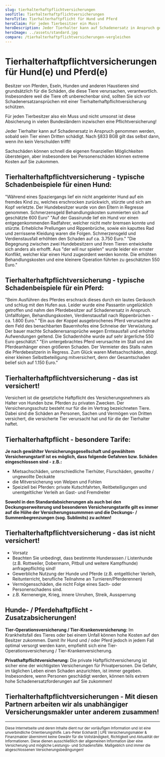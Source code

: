 ```yaml
---
slug: tierhalterhaftpflichtversicherungen
seoTitle: Tierhalterhaftpflichtversicherungen
heroTitle: Tierhalterhaftpflicht für Hund und Pferd
heroClaim: Für jeden Tierbesitzer ein Muss!
heroDescription: Jeder Tierhalter kann auf Schadenersatz in Anspruch genommen werden, sobald sein Tier einen Dritten schädigt. Nach §833 BGB gilt das selbst dann, wenn ihn kein Verschulden trifft! Sachschäden können schnell die eigenen finanziellen Möglichkeiten übersteigen, aber insbesondere bei Personenschäden können extreme Kosten auf Sie zukommen.
heroImage: ../assets/standard.jpg
compare: /tierhalterhaftpflichtversicherungen-vergleichen
---
```


<ProvenExpert />

# Tierhalterhaftpflichtversicherungen für Hund(e) und Pferd(e)

Besitzer von Pferden, Eseln, Hunden und anderen Haustieren sind grundsätzlich für die Schäden, die diese Tiere verursachen, verantwortlich. Insbesondere weil die Tiere oft unberechenbar sind, sollten Sie sich vor Schadenersatzansprüchen mit einer Tierhalterhaftpflichtversicherung schützen.

Für jeden Tierbesitzer also ein Muss und nicht umsonst ist diese Absicherung in vielen Bundesländern inzwischen eine Pflichtversicherung!

Jeder Tierhalter kann auf Schadenersatz in Anspruch genommen werden, sobald sein Tier einen Dritten schädigt. Nach §833 BGB gilt das selbst dann, wenn ihn kein Verschulden trifft! 

Sachschäden können schnell die eigenen finanziellen Möglichkeiten übersteigen, aber insbesondere bei Personenschäden können extreme Kosten auf Sie zukommen.

## Tierhalterhaftpflichtversicherung - typische Schadenbeispiele für einen Hund:

<Box>
	<Example title="Herumlaufender Hund!" number="01">
		"Während eines Spaziergangs lief ein nicht angeleinter Hund auf ein fremdes Kind zu, welches erschrocken zurückwich, stürzte und sich am Kopf verletzte. Der Hundebesitzer wurde von den Eltern in Regresse genommen. Schmerzensgeld Behandlungskosten summierten sich auf geschätzte 600 Euro"
	</Example>
    <Example title="Gefährliche Gassirunde!" number="02">
		"Auf der Gassirunde lief ein Hund vor einen entgegenkommenden Radfahrer, welcher nicht mehr bremsen konnte und stürzte. Erhebliche Prellungen und Rippenbrüche, sowie ein kaputtes Rad und zerrissene Kleidung waren die Folgen. Schmerzensgeld und Verdienstausfall erhöhten den Schaden auf ca. 3.750 Euro."
	</Example>
    <Example title="Der will doch nur spielen!" number="03">
		"Die Begegnung zwischen zwei Hundebesitzern und Ihren Tieren entwickelte sich anders als erhofft. Aus "der will nur spielen" wurde leider ein ernster Konflikt, welcher klar einen Hund zugeordent werden konnte. Die erhöhten Behandlungskosten und eine kleinere Operation  führten zu geschätzten 550 Euro."
	</Example>
  </Box>

## Tierhalterhaftpflichtversicherung - typische Schadenbeispiele für ein Pferd:

<Box>
	<Example title="Ein Pferd schlägt aus!" number="01">
		"Beim Ausführen des Pferdes erschrack dieses durch ein lautes Geräusch und schlug mit den Hufen aus. Leider wurde eine Passantin ungelücklich getroffen und nahm den Pferdebesitzer auf Schadenersatz in Anspruch. Unfallfolgen, Behandlungskosten, Verdienstausfall nach Rippenbrüchen - ca. 1.800 Euro."
	</Example>
    <Example title="Der Flurschaden!" number="02">
		"Ein aus der Koppel ausgebrochenes Pferd verursachte auf dem Feld des benachbarten Bauernhofes eine Schneise der Verwüstung. Der bauer machte Schadenersansprüche wegen Ernteausfall und erhöhte Aufwendungen geltend. Die Schadenhöhe wurde auf sehr ärgerliche 550 Euro geschätzt."
	</Example>
    <Example title="Mietsachschaden Stall!" number="03">
		"Ein untergebrachtes Pferd verursachte im Stall und am Pferdeanhänger einen größeren Schaden. Der Vermieter des Stalls nahm die Pferdebesitzerin in Regress. Zum Glück waren Mietsachschäden, abzgl. einer kleinen Selbstbeteiligung mitversichert, denn der Gesamtschaden belief sich auf 1.150 Euro."
	</Example>
  </Box>

<ContactAndCompareBox />
<AwardBox />

## Tierhalterhaftpflichtversicherung - das ist versichert!

Versichert ist die gesetzliche Haftpflicht des Versicherungsnehmers als Halter von Hunden bzw. Pferden zu privaten Zwecken. Der Versicherungsschutz besteht nur für die im Vertrag bezeichneten Tiere.
Dabei sind die Schäden an Personen, Sachen und Vermögen von Dritten versichert, die versicherte Tier verursacht hat und für die der Tierhalter haftet.

## Tierhalterhaftpflicht - besondere Tarife:

**Je nach gewählter Versicherungsgesellschaft und gewähltem Versicherungstarif ist es möglich, dass folgende Gefahren bzw. Schäden eingeschlossen sind - z.B.:**

- Mietsachschäden, unterschiedliche Tierhüter, Flurschäden, gewollte / ungewollte Deckakte
- die Mitversicherung von Welpen und Fohlen 
- Speiziell bei Pferden: private Kutschfahrten, Reitbeteiligungen und unentgeltlicher Verleih an Gast- und Fremdreiter	

**Sowohl in den Standardabsicherungen als auch bei den Deckungserweiterung und besonderen Versicherungstarife gilt es immer auf die Höhe der Versicherungssummmen und die Deckungs- / Summenbegrenzungen (sog. Sublimits) zu achten!**

## Tierhalterhaftpflichtversicherung - das ist nicht versichert!

- Vorsatz
- Beachten Sie unbedingt, dass bestimmte Hunderassen / Listenhunde (z.B. Rottweiler, Dobermann, Pitbull und weitere Kampfhunde) anfragepflichtig sind!
- Gewerbliche Nutzung der Hunde und Pferde (z.B. entgeltlicher Verleih, Reitunterricht, berufliche Teilnahme an Turnieren/Pferderennen)
- Vermögensschäden, die nicht Folge eines Sach- oder Personenschadens sind.
- z.B. Kernenergie, Krieg, innere Unruhen, Streik, Aussperrung

## Hunde- / Pferdehaftpflicht - Zusatzabsicherungen!

**Tier-Operationsversicherung / Tier-Krankenversicherung:** Im Krankheitsfall des Tieres oder bei einem Unfall können hohe Kosten auf den Besitzer zukommen. Damit Ihr Hund und / oder Pferd jedoch in jedem Fall optimal versorgt werden kann, empfiehlt sich eine Tier-Operationsversicherung / Tier-Krankenversicherung.

**Privathaftpflichtversicherung:** Die private Haftpflichtversicherung ist sicher eine der wichtigsten Versicherungen für Privatpersonen. Die Gefahr, im täglichen Leben einen Schaden anzurichten, ist immer gegeben. Insbesondere, wenn Personen geschädigt werden, können teils extrem hohe Schadenersatzforderungen auf Sie zukommen!


<ContactAndCompareBox />
<ProvenExpert />

## Tierhalterhaftpflichtversicherungen - Mit diesen Partnern arbeiten wir als unabhängiger Versicherungsmakler unter anderem zusammen!
<InsurancesBox title='Sachversicherungsgesellschaften'/>

---

<small>Diese Internetseite und deren Inhalte dient nur der vorläufigen Information und ist eine unverbindliche Orientierungshilfe. Lars-Peter Eckhardt | LPE Versicherungsmakler & Finanzmakler übernimmt keine Gewähr für die Vollständigkeit, Richtigkeit und Aktualität der Informationen. Diese dienen ausschließlich der allgemeinen Information über eine Versicherung und mögliche Leistungs- und Schadensfälle. Maßgeblich sind immer die abgeschlossenen Versicherungsbedingungen!</small>